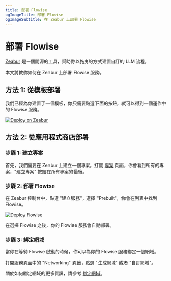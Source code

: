 ```yaml
---
title: 部署 Flowise
ogImageTitle: 部署 Flowise
ogImageSubtitle: 在 Zeabur 上部署 Flowise
---
```


# 部署 Flowise

[Zeabur](https://zeabur.com) 是一個開源的工具，幫助你以拖曳的方式建置自訂的 LLM 流程。

本文將教你如何在 Zeabur 上部署 Flowise 服務。

## 方法 1: 從模板部署

我們已經為你建置了一個模板，你只需要點選下面的按鈕，就可以得到一個運作中的 Flowise 服務。

[![Deploy on Zeabur](https://zeabur.com/button.svg)](https://zeabur.com/templates/2JYZTR)

## 方法 2: 從應用程式商店部署

### 步驟 1: 建立專案

首先，我們需要在 Zeabur 上建立一個專案。打開 [專案](https://dash.zeabur.com/projects) 頁面，你會看到所有的專案，"建立專案" 按鈕在所有專案的最後。

### 步驟 2: 部署 Flowise

在 Zeabur 控制台中，點選 "建立服務"，選擇 "Prebuilt"，你會在列表中找到 Flowise。

![Deploy Flowise](/marketplace/flowise/prebuilt.png)

在選擇 Flowise 之後，你的 Flowise 服務會自動部署。

### 步驟 3: 綁定網域

當你在等待 Flowise 啟動的時候，你可以為你的 Flowise 服務綁定一個網域。

打開服務頁面中的 "Networking" 頁籤，點選 "生成網域" 或者 "自訂網域"。

關於如何綁定網域的更多資訊，請參考 [綁定網域](../deploy/domain-binding)。
